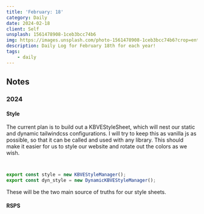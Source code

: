 ```yaml
---
title: 'February: 18'
category: Daily
date: 2024-02-18
client: Self
unsplash: 1561478908-1ceb3bcc74b6
img: https://images.unsplash.com/photo-1561478908-1ceb3bcc74b6?crop=entropy&cs=srgb&fm=jpg&ixid=MnwzNjM5Nzd8MHwxfHJhbmRvbXx8fHx8fHx8fDE2ODE3NDg2ODY&ixlib=rb-4.0.3&q=85
description: Daily Log for February 18th for each year!
tags:
    - daily
---
```


## Notes

### 2024

#### Style

The current plan is to build out a KBVEStyleSheet, which will nest our static and dynamic tailwindcss configurations.
I will try to keep this as vanilla js as possible, so that it can be called and used with any library.
This should make it easier for us to style our website and rotate out the colors as we wish.

```ts


export const style = new KBVEStyleManager();
export const dyn_style = new DynamicKBVEStyleManager();

```

These will be the two main source of truths for our style sheets.


#### RSPS